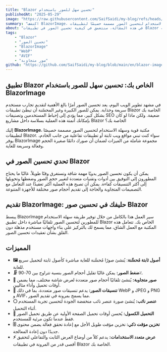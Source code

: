 ```yaml
---
title: "Blazor تحسين سهل للصور باستخدام"
publishedAt: "2025-05-29"
image: "https://raw.githubusercontent.com/SaifSaidi/my-blog/refs/heads/main/res/images/BlazorImage.png"
summary: "اكتشف BlazorImage، مكتبة قوية وسهلة الاستخدام لتحسين الصور مصممة خصيصًا لتطبيقات Blazor. تعلم كيفية تحسين صورك بسهولة باستخدام ميزات مثل التحسين التلقائي، ودعم تنسيقات متعددة (WebP، AVIF)، والتحميل الكسول، ومعالجة الصور المتجاوبة لتعزيز أداء تطبيق Blazor الخاص بك."
about: "في هذه المقالة، سنتعمق في كيفية تحسين الصور في تطبيقات Blazor بسهولة باستخدام مكتبة BlazorImage. سنستكشف أهمية تحسين الصور لتطبيقات Blazor ونقدم BlazorImage كحل قوي. سنغطي ميزاته الرئيسية، بما في ذلك التحسين التلقائي، ودعم تنسيقات متعددة مثل WebP و AVIF، والتحميل الكسول المدمج، ومعالجة الصور المتجاوبة. بالإضافة إلى ذلك، سنشرح كيفية تثبيت وإعداد BlazorImage في مشروع Blazor الخاص بك، وتكوين خدماته، وتوضيح استخدامه بأمثلة عملية لمكون Image. أخيرًا، سنسلط الضوء على فوائد استخدام BlazorImage لتحسين أداء تطبيق Blazor الخاص بك وتجربة المستخدم."
tags:
    - "Blazor"
    - "تحسين الصور"
    - "BlazorImage"
    - "WebP"
    - "AVIF"
    - "صور متجاوبة"
github: "https://github.com/SaifSaidi/my-blog/blob/main/en/blazor-image-optimization.mdx"
---
```

## تطبيق Blazor الخاص بك: تحسين سهل للصور باستخدام BlazorImage

في مشهد تطوير الويب اليوم، يعد تحسين الصور أمرًا بالغ الأهمية لتقديم تجارب مستخدم سريعة وجذابة. يمكن للصور الكبيرة وغير المحسّنة أن تبطئ تطبيقات Blazor الخاصة بك بشكل كبير، مما يؤدي إلى إحباط المستخدمين وتصنيفات SEO ضعيفة. ولكن ماذا لو كان بإمكانك أتمتة هذه العملية بسلاسة داخل مشاريع Blazor الخاصة بك؟

إليك **BlazorImage**، مكتبة قوية وسهلة الاستخدام لتحسين الصور مصممة خصيصًا لتطبيقات Blazor. سواء كنت تبني مواقع ويب ثابتة أو تطبيقات تفاعلية من جانب الخادم، يوفر BlazorImage مجموعة شاملة من الميزات لضمان أن صورك دائمًا صغيرة الحجم وفعالة وسريعة للغاية.

## تحدي تحسين الصور في Blazor

يمكن أن يكون تحسين الصور يدويًا مهمة شاقة وتستغرق وقتًا طويلاً. غالبًا ما يحتاج المطورون إلى التوفيق بين أدوات وتقنيات متعددة لتغيير حجم الصور وضغطها وتحويلها إلى أكثر التنسيقات كفاءة. يمكن أن تصبح هذه العملية أكثر تعقيدًا عند التعامل مع التصميمات المتجاوبة والحاجة إلى تقديم أحجام صور مختلفة للأجهزة المتنوعة.

## تقديم BlazorImage: حليفك في تحسين صور Blazor

يبسط BlazorImage سير العمل هذا بالكامل من خلال توفير طريقة سهلة الاستخدام للمطورين لتحسين الصور تلقائيًا مباشرة داخل تطبيق Blazor الخاص بك. تتعامل هذه المكتبة مع العمل الشاق، مما يسمح لك بالتركيز على بناء واجهات مستخدم مذهلة دون القلق بشأن تعقيدات تحسين الصور.

## المميزات

* **🖼️ أصول ثابتة مُحسَّنة**: يُنشئ صورًا مُحسَّنة للغاية مباشرة كأصول ثابتة لتحميل سريع للغاية.
* **🗜️ ضغط الصور:** يمكن غالبًا تقليل أحجام الصور بنسبة تتراوح بين 70-90٪.
* **📏 صور متجاوبة:** يُنشئ تلقائيًا أحجام صور متعددة لعرض شاشة مختلف، مما يضمن أوقات تحميل وأداء مثاليين.
* **📸 تنسيقات الصور:** يدعم تنسيقات صور متعددة، بما في ذلك WebP و JPEG و PNG و AVIF، مما يسمح بمرونة في تقديم الصور.
* **⚪ عنصر نائب:** يُنشئ صورة عنصر نائب منخفضة الجودة لتحسين تجربة المستخدم أثناء التحميل.
* **🔄 التحميل الكسول:** يُحسن أوقات تحميل الصفحة الأولية عن طريق تحميل الصور فقط عندما تكون مرئية للمستخدم.
* **🗄️ تخزين مؤقت ذكي:** تخزين مؤقت طويل الأجل مع إعادة تحقق فعالة يضمن محتوى جديدًا دون إعادة المعالجة.
* **⚡ عرض متعدد الاستخدامات:** يدعم كلاً من أوضاع العرض الثابت والتفاعلي لتحقيق أقصى قدر من المرونة في تطبيقات Blazor الخاصة بك.
 
